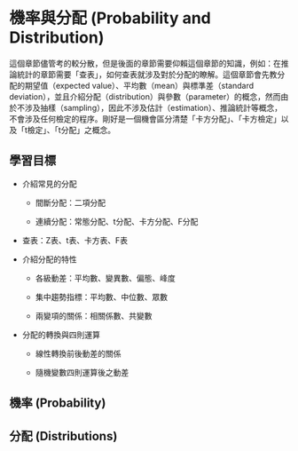# 機率與分配 (Probability and Distribution) {#ch-prob-dist}

這個章節儘管考的較分散，但是後面的章節需要仰賴這個章節的知識，例如：在推論統計的章節需要「查表」，如何查表就涉及對於分配的瞭解。這個章節會先教分配的期望值（expected value）、平均數（mean）與標準差（standard deviation），並且介紹分配（distribution）與參數（parameter）的概念，然而由於不涉及抽樣（sampling），因此不涉及估計（estimation）、推論統計等概念，不會涉及任何檢定的程序。剛好是一個機會區分清楚「卡方分配」、「卡方檢定」以及「t檢定」、「t分配」之概念。

## 學習目標 {#sec-prob-dist-goal}

-   介紹常見的分配

    -   間斷分配：二項分配

    -   連續分配：常態分配、t分配、卡方分配、F分配

-   查表：Z表、t表、卡方表、F表

-   介紹分配的特性

    -   各級動差：平均數、變異數、偏態、峰度

    -   集中趨勢指標：平均數、中位數、眾數

    -   兩變項的關係：相關係數、共變數

-   分配的轉換與四則運算

    -   線性轉換前後動差的關係

    -   隨機變數四則運算後之動差

## 機率 (Probability)

## 分配 (Distributions)
